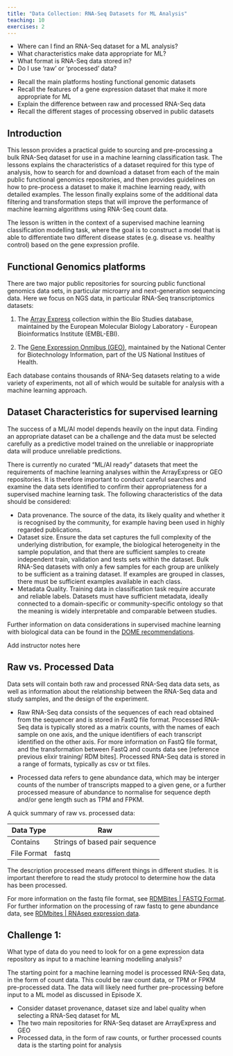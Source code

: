 ```yaml
---
title: "Data Collection: RNA-Seq Datasets for ML Analysis"
teaching: 10
exercises: 2
---
```


:::::::::::::::::::::::::::::::::::::: questions 

- Where can I find an RNA-Seq dataset for a ML analysis?
- What characteristics make data appropriate for ML?
- What format is RNA-Seq data stored in?
- Do I use 'raw' or 'processed' data?

::::::::::::::::::::::::::::::::::::::::::::::::

::::::::::::::::::::::::::::::::::::: objectives

- Recall the main platforms hosting functional genomic datasets
- Recall the features of a gene expression dataset that make it more appropriate for ML
- Explain the difference between raw and processed RNA-Seq data
- Recall the different stages of processing observed in public datasets

::::::::::::::::::::::::::::::::::::::::::::::::

## Introduction

This lesson provides a practical guide to sourcing and pre-processing a bulk RNA-Seq dataset for use in a machine learning classification task. The lessons explains the characteristics of a dataset required for this type of analysis, how to search for and download a dataset from each of the main public functional genomics repositories, and then provides guidelines on how to pre-process a dataset to make it machine learning ready, with detailed examples. The lesson finally explains some of the additional data filtering and transformation steps that will improve the performance of machine learning algorithms using RNA-Seq count data.

The lesson is written in the context of a supervised machine learning classification modelling task, where the goal is to construct a model that is able to differentiate two different disease states (e.g. disease vs. healthy control) based on the gene expression profile.


## Functional Genomics platforms

There are two major public repositories for sourcing public functional genomics data sets, in particular microarry and next-generation sequencing data. Here we focus on NGS data, in particular RNA-Seq transcriptomics datasets:

1. The [Array Express](https://www.ebi.ac.uk/biostudies/) collection within the Bio Studies database, maintained by the European Molecular Biology Laboratory - European Bioinformatics Institute (EMBL-EBI).  

2. The [Gene Expression Onmibus (GEO)](https://www.ncbi.nlm.nih.gov/geo/), maintained by the National Center for Biotechnology Information, part of the US National Institues of Health. 

Each database contains thousands of RNA-Seq datasets relating to a wide variety of experiments, not all of which would be suitable for analysis with a machine learning approach.


## Dataset Characteristics for supervised learning

The success of a ML/AI model depends heavily on the input data. Finding an appropriate dataset can be a challenge and the data must be selected carefully as a predictive model trained on the unreliable or inappropriate data will produce unreliable predictions.

There is currently no curated "ML/AI ready" datasets that meet the requirements of machine learning analyses within the ArrayExpress or GEO repositories. It is therefore important to conduct careful searches and examine the data sets identified to confirm their appropriateness for a supervised machine learning task. The following characteristics of the data should be considered:

* Data provenance. The source of the data, its likely quality and whether it is recognised by the community, for example having been used in highly regarded publications.
* Dataset size. Ensure the data set captures the full complexity of the underlying distribution, for example, the biological heterogeneity in the sample population, and that there are sufficient samples to create independent train, validation and tests sets within the dataset. Bulk RNA-Seq datasets with only a few samples for each group are unlikely to be sufficient as a training dataset. If examples are grouped in classes, there must be sufficient examples available in each class.
* Metadata Quality. Training data in classification task require accurate and reliable labels. Datasets must have sufficient metadata, ideally connected to a domain-specific or community-specific ontology so that the meaning is widely interpretable and comparable between studies.

Further information on data considerations in supervised machine learning with biological data can be found in the [DOME recommendations](https://www.nature.com/articles/s41592-021-01205-4).

:::::::::::::::::::::::::::::::::::::::::::::::::::::::::::::::::::: instructor

Add instructor notes here

::::::::::::::::::::::::::::::::::::::::::::::::::::::::::::::::::::::::::::::::


## Raw vs. Processed Data

Data sets will contain both raw and processed RNA-Seq data data sets, as well as information about the relationship between the RNA-Seq data and study samples, and the design of the experiment.

* Raw RNA-Seq data consists of the sequences of each read obtained from the sequencer and is stored in FastQ file format. Processed RNA-Seq data is typically stored as a matrix counts, with the names of each sample on one axis, and the unique identifiers of each transcript identified on the other axis. For more information on FastQ file format, and the transformation between FastQ and counts data see [reference previous elixir training/ RDM bites]. Processed RNA-Seq data is stored in a range of formats, typically as csv or txt files.

* Processed data refers to gene abundance data, which may be interger counts of the number of transcripts mapped to a given gene, or a further processed measure of abundance to normalise for sequence depth and/or gene length such as TPM and FPKM.

A quick summary of raw vs. processed data:

Data Type     | Raw | Processed
------------- | -------------
Contains  |  Strings of based pair sequence | Abundance value by gene (integer, float)
File Format  | fastq | .csv, .txt, .tsv
                

The description processed means different things in different studies. It is important therefore to read the study protocol to determine how the data has been processed.

For more information on the fastq file format, see [RDMBites | FASTQ Format](https://www.youtube.com/watch?v=tO2H3zuBouw). For further information on the processing of raw fastq to gene abundance data, see [RDMbites | RNAseq expression data](https://www.youtube.com/watch?v=3Pe9xcGF_Wo).

::::::::::::::::::::::::::::::::::::: challenge 

## Challenge 1:

What type of data do you need to look for on a gene expression data repository as input to a machine learning modelling analysis?

:::::::::::::::::::::::: solution 

The starting point for a machine learning model is processed RNA-Seq data, in the form of count data. This could be raw count data, or TPM or FPKM pre-processed data. The data will likely need further pre-processing before input to a ML model as discussed in Episode X.

:::::::::::::::::::::::::::::::::

::::::::::::::::::::::::::::::::::::::::::::::::


::::::::::::::::::::::::::::::::::::: keypoints 

- Consider dataset provenance, dataset size and label quality when selecting a RNA-Seq dataset for ML
- The two main repositories for RNA-Seq dataset are ArrayExpress and GEO
- Processed data, in the form of raw counts, or further processed counts data is the starting point for analysis

::::::::::::::::::::::::::::::::::::::::::::::::

[r-markdown]: https://rmarkdown.rstudio.com/
